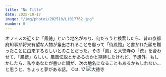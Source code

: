 ```yaml
---
title: "No Title"
date: 2025-10-17
image: "/img/photos/202510/L1017762.jpg"
number: 0
---
```




<Sheet bkg="#123123" color="#AAA">
  <Vertical
    align="right"
    width="10"
    height="4"
    column="1"
    row="14">
    <Title
      level={1}
      color="#AAA"
      size="xs">地名の由来</Title>
    <Text size="xs" color="#CCC">
    オフィスの近くに「鳳徳」という地名があり、何だろうと検索したら、昔の京都府知事が将来有望な人物が輩出されることを願って「待鳳館」と書かれた額を贈ったことに由来するらしいとのことだった。その「鳳」と大徳寺の「徳」を合わせて、「鳳徳」らしい。鳳凰伝説とかあるのかと期待したけれど、予想外。もしかしたら、私やあなたが書いた額が、次の地名になることもあるかもしれない...と思うと、ちょっと夢がある話。
    </Text>
  </Vertical>
  <Nombre position="bottom-left">Oct. 17</Nombre>
  <Image src="/img/photos/202510/L1017762.jpg" alt="大徳寺" size="full" />
</Sheet>
